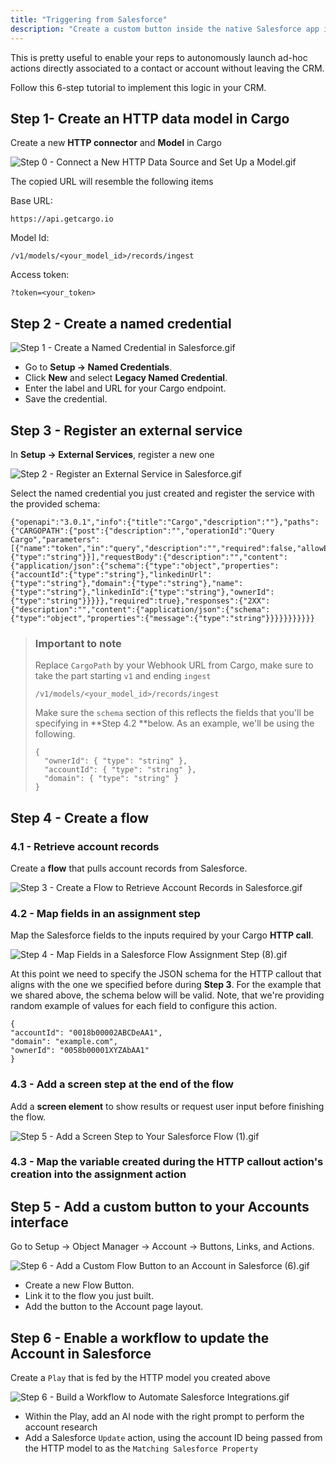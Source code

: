 ```yaml
---
title: "Triggering from Salesforce"
description: "Create a custom button inside the native Salesforce app in order to trigger the tool directly from within the CRM."
---
```


This is pretty useful to enable your reps to autonomously launch ad-hoc actions directly associated to a contact or account without leaving the CRM.

Follow this 6-step tutorial to implement this logic in your CRM.

## Step 1- Create an HTTP data model in Cargo

Create a new **HTTP connector** and **Model** in Cargo

![Step 0 - Connect a New HTTP Data Source and Set Up a Model.gif](/images/Step0-ConnectaNewHTTPDataSourceandSetUpaModel.gif)

The copied URL will resemble the following items

Base URL:

```
https://api.getcargo.io
```

Model Id:

```
/v1/models/<your_model_id>/records/ingest
```

Access token:

```
?token=<your_token>
```

## Step 2 - Create a named credential

![Step 1 - Create a Named Credential in Salesforce.gif](/images/Step1-CreateaNamedCredentialinSalesforce.gif)

- Go to **Setup → Named Credentials**.
- Click **New** and select **Legacy Named Credential**.
- Enter the label and URL for your Cargo endpoint.
- Save the credential.

## Step 3 - Register an external service

In **Setup → External Services**, register a new one

![Step 2 - Register an External Service in Salesforce.gif](/images/Step2-RegisteranExternalServiceinSalesforce.gif)

Select the named credential you just created and register the service with the provided schema:

```
{"openapi":"3.0.1","info":{"title":"Cargo","description":""},"paths":{"CARGOPATH":{"post":{"description":"","operationId":"Query Cargo","parameters":[{"name":"token","in":"query","description":"","required":false,"allowEmptyValue":false,"schema":{"type":"string"}}],"requestBody":{"description":"","content":{"application/json":{"schema":{"type":"object","properties":{"accountId":{"type":"string"},"linkedinUrl":{"type":"string"},"domain":{"type":"string"},"name":{"type":"string"},"linkedinId":{"type":"string"},"ownerId":{"type":"string"}}}}},"required":true},"responses":{"2XX":{"description":"","content":{"application/json":{"schema":{"type":"object","properties":{"message":{"type":"string"}}}}}}}}}}}
```

> ### Important to note
>
> Replace `CargoPath` by your Webhook URL from Cargo, make sure to take the part starting `v1` and ending `ingest`
>
> ```
> /v1/models/<your_model_id>/records/ingest
> ```
>
> Make sure the `schema` section of this reflects the fields that you'll be specifying in **Step 4.2 **below. As an example, we'll be using the following. 
>
> ```
> {
>   "ownerId": { "type": "string" },
>   "accountId": { "type": "string" },
>   "domain": { "type": "string" }
> }
> ```

## Step 4 - **Create a flow**

### 4.1 - Retrieve account records

Create a **flow** that pulls account records from Salesforce.

![Step 3 - Create a Flow to Retrieve Account Records in Salesforce.gif](/images/Step3-CreateaFlowtoRetrieveAccountRecordsinSalesforce.gif)

### 4.2 - Map fields in an assignment step

Map the Salesforce fields to the inputs required by your Cargo **HTTP call**.

![Step 4 - Map Fields in a Salesforce Flow Assignment Step (8).gif](/images/Step4-MapFieldsinaSalesforceFlowAssignmentStep\(8\).gif)

At this point we need to specify the JSON schema for the HTTP callout that aligns with the one we specified before during **Step 3**. For the example that we shared above, the schema below will be valid. Note, that we're providing random example of values for each field to configure this action.

```
{
"accountId": "0018b00002ABCDeAA1",
"domain": "example.com",
"ownerId": "0058b00001XYZAbAA1"
}
```

### 4.3 - Add a screen step at the end of the flow

Add a **screen element** to show results or request user input before finishing the flow.

![Step 5 - Add a Screen Step to Your Salesforce Flow (1).gif](/images/Step5-AddaScreenSteptoYourSalesforceFlow\(1\).gif)

### 4.3 - Map the variable created during the HTTP callout action's creation into the assignment action

### 

## Step 5 - Add a custom button to your Accounts interface

Go to Setup → Object Manager → Account → Buttons, Links, and Actions.

![Step 6 - Add a Custom Flow Button to an Account in Salesforce (6).gif](/images/Step6-AddaCustomFlowButtontoanAccountinSalesforce\(6\).gif)

- Create a new Flow Button.
- Link it to the flow you just built.
- Add the button to the Account page layout.

## Step 6 - Enable a workflow to update the Account in Salesforce

Create a `Play` that is fed by the HTTP  model you created above

![Step 6 - Build a Workflow to Automate Salesforce Integrations.gif](/images/Step6-BuildaWorkflowtoAutomateSalesforceIntegrations.gif)

- Within the Play, add an AI node with the right prompt to perform the account research
- Add a Salesforce `Update` action, using the account ID being passed from the HTTP model to as the `Matching Salesforce Property`